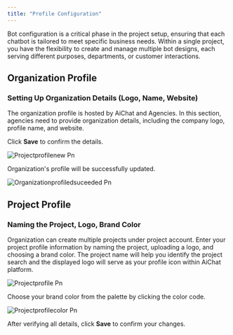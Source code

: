 ```yaml
---
title: "Profile Configuration"
---
```


Bot configuration is a critical phase in the project setup, ensuring that each chatbot is tailored to meet specific business needs. Within a single project, you have the flexibility to create and manage multiple bot designs, each serving different purposes, departments, or customer interactions.

## Organization Profile

### Setting Up Organization Details (Logo, Name, Website)

The organization profile is hosted by AiChat and Agencies. In this section, agencies need to provide organization details, including the company logo, profile name, and website.

Click **Save** to confirm the details.

![Projectprofilenew Pn](/images/projectprofilenew.png)

Organization's profile will be successfully updated.

![Organizationprofiledsuceeded Pn](/images/organizationprofiledsuceeded.png)

## Project Profile

### Naming the Project, Logo, Brand Color

Organization can create multiple projects under project account. Enter your project profile information by naming the project, uploading a logo, and choosing a brand color. The project name will help you identify the project search and the displayed logo will serve as your profile icon within AiChat platform.

![Projectprofile Pn](/images/projectprofile.png)

Choose your brand color from the palette by clicking the color code.

![Projectprofilecolor Pn](/images/projectprofilecolor.png)

After verifying all details, click **Save** to confirm your changes.